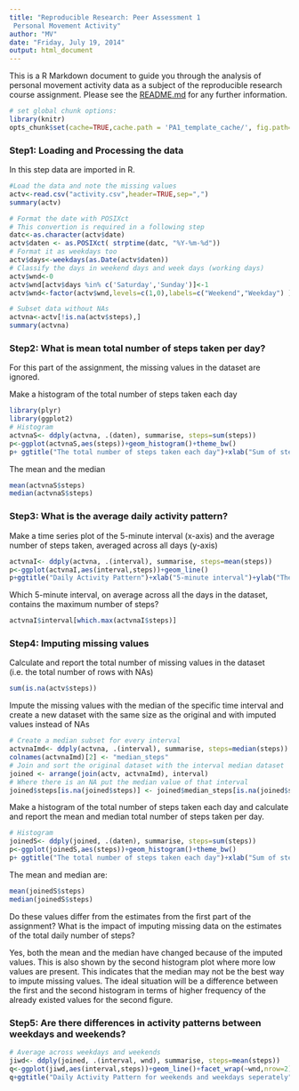 ```yaml
---
title: "Reproducible Research: Peer Assessment 1 
 Personal Movement Activity"
author: "MV"
date: "Friday, July 19, 2014"
output: html_document
---
```

This is a R Markdown document to guide you through the analysis of personal movement activity data as a subject of the reproducible research course assignment. Please see the [README.md](https://github.com/rdpeng/RepData_PeerAssessment1/blob/master/README.md) for any further information.

```r
# set global chunk options: 
library(knitr)
opts_chunk$set(cache=TRUE,cache.path = 'PA1_template_cache/', fig.path='figure/')
```
### Step1: Loading and Processing the data
In this step data are imported in R.

```r
#Load the data and note the missing values
actv<-read.csv("activity.csv",header=TRUE,sep=",")
summary(actv)

# Format the date with POSIXct
# This convertion is required in a following step
datc<-as.character(actv$date)
actv$daten <- as.POSIXct( strptime(datc, "%Y-%m-%d"))  
# Format it as weekdays too
actv$days<-weekdays(as.Date(actv$daten))
# Classify the days in weekend days and week days (working days)
actv$wnd<-0
actv$wnd[actv$days %in% c('Saturday','Sunday')]<-1
actv$wnd<-factor(actv$wnd,levels=c(1,0),labels=c("Weekend","Weekday") )

# Subset data without NAs
actvna<-actv[!is.na(actv$steps),]
summary(actvna)
```

### Step2: What is mean total number of steps taken per day?

For this part of the assignment, the missing values in the dataset are ignored.

Make a histogram of the total number of steps taken each day

```r
library(plyr)
library(ggplot2)
# Histogram
actvnaS<- ddply(actvna, .(daten), summarise, steps=sum(steps))
p<-ggplot(actvnaS,aes(steps))+geom_histogram()+theme_bw()
p+ ggtitle("The total number of steps taken each day")+xlab("Sum of steps per day") 
```

The mean and the median
```r
mean(actvnaS$steps)
median(actvnaS$steps)
```

### Step3: What is the average daily activity pattern?

Make a time series plot of the 5-minute interval (x-axis) and the average number of steps taken, averaged across all days (y-axis)

```r
actvnaI<- ddply(actvna, .(interval), summarise, steps=mean(steps))
p<-ggplot(actvnaI,aes(interval,steps))+geom_line()
p+ggtitle("Daily Activity Pattern")+xlab("5-minute interval")+ylab("The average number of steps")+theme_bw()
```

Which 5-minute interval, on average across all the days in the dataset, contains the maximum number of steps?

```r
actvnaI$interval[which.max(actvnaI$steps)]
```

### Step4: Imputing missing values

Calculate and report the total number of missing values in the dataset (i.e. the total number of rows with NAs)

```r
sum(is.na(actv$steps))
```

Impute the missing values with the median of the specific time interval and create a new dataset with the same size as the original and with imputed values instead of NAs

```r
# Create a median subset for every interval
actvnaImd<- ddply(actvna, .(interval), summarise, steps=median(steps))
colnames(actvnaImd)[2] <- "median_steps"
# Join and sort the original dataset with the interval median dataset
joined <- arrange(join(actv, actvnaImd), interval)
# Where there is an NA put the median value of that interval
joined$steps[is.na(joined$steps)] <- joined$median_steps[is.na(joined$steps)]
```

Make a histogram of the total number of steps taken each day and calculate and report the mean and median total number of steps taken per day.

```r
# Histogram
joinedS<- ddply(joined, .(daten), summarise, steps=sum(steps))
p<-ggplot(joinedS,aes(steps))+geom_histogram()+theme_bw()
p+ ggtitle("The total number of steps taken each day")+xlab("Sum of steps per day") 
```

The mean and median are:
```r
mean(joinedS$steps)
median(joinedS$steps)
```

Do these values differ from the estimates from the first part of the assignment? What is the impact of imputing missing data on the estimates of the total daily number of steps?

Yes, both the mean and the median have changed because of the imputed values. This is also shown by the second histogram plot where more low values are present. This indicates that the median may not be the best way to impute missing values. The ideal situation will be a difference between the first and the second histogram in terms of higher frequency of the already existed values for the second figure.

### Step5: Are there differences in activity patterns between weekdays and weekends?

```r
# Average across weekdays and weekends
jiwd<- ddply(joined, .(interval, wnd), summarise, steps=mean(steps))
q<-ggplot(jiwd,aes(interval,steps))+geom_line()+facet_wrap(~wnd,nrow=2)
q+ggtitle("Daily Activity Pattern for weekends and weekdays seperately")+xlab("5-minute interval")+ylab("The average number of steps")+theme_bw()
```
